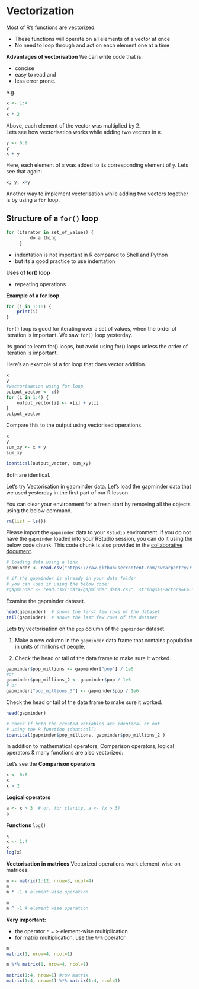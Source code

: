 # Vectorization
Most of R's functions are vectorized.

 - These functions will operate on all elements of a vector at once
  - No need to loop through and act on each element one at a time
 
**Advantages of vectorisation**
We can write code that is:

  - concise 
  - easy to read and
  - less error prone.

e.g.
```r
x <- 1:4
x
x * 2   
```

Above, each element of the vector was multiplied by 2.  
Lets see how vectorisation works while adding two vectors in `R`.


```r
y <- 6:9
y
x + y
```
Here, each element of `x` was added to its corresponding 
element of `y`. Lets see that again:

```r
x; y; x+y

```

Another way to implement vectorisation while adding two vectors together is by using a `for` loop.


## Structure of a `for()` loop
```r
for (iterator in set_of_values) {
         do a thing
     } 
```
 - indentation is not important in R compared to Shell and Python
 - but its a good practice to use indentation

**Uses of for() loop**

 - repeating operations
 
 
**Example of a for loop** 
```r
for (i in 1:10) {
    print(i)
}
```


`for()` loop is good for iterating over a set of values, when the order of iteration is important. We saw `for()` loop yesterday.

Its good to learn for() loops, but avoid using for() loops unless the order of iteration is important. 

Here's an example of a for loop that does vector addition.

```r
x
y
#vectorisation using for loop
output_vector <- c()
for (i in 1:4) {
    output_vector[i] <- x[i] + y[i]
}
output_vector
```


Compare this to the output using vectorised operations.
```r
x
y
sum_xy <- x + y
sum_xy

identical(output_vector, sum_xy)
```

Both are identical.


Let's try Vectorisation in gapminder data. 
Let's load the gapminder data that we used yesterday in the first part of our R lesson. 



You can clear your environment for a fresh start by removing all the objects using the below command.

```r
rm(list = ls())
```
Please import the `gapminder` data to your `RStudio` environment. If you do not have the `gapminder` loaded into your RStudio session, you can do it using the below code chunk. This code chunk is also provided in the [collaborative document](https://pad.carpentries.org/2020-07-22-usda-online).


```r
# loading data using a link
gapminder <- read.csv("https://raw.githubusercontent.com/swcarpentry/r-novice-gapminder/gh-pages/_episodes_rmd/data/gapminder_data.csv", stringsAsFactors=FALSE)

# if the gapminder is already in your data folder
# you can load it using the below code:
#gapminder <- read.csv("data/gapminder_data.csv", stringsAsFactors=FALSE)
```



Examine the gapminder dataset.

```r
head(gapminder)  # shows the first few rows of the dataset
tail(gapminder)  # shows the last few rows of the dataset
```

Lets  try vectorisation on the `pop` column of the `gapminder` dataset.

 1. Make a new column in the `gapminder` data frame that
 contains population in units of millions of people.

 2. Check the head or tail of the data frame to make sure
 it worked.

```r

gapminder$pop_millions <- gapminder["pop"] / 1e6
#or
gapminder$pop_millions_2 <- gapminder$pop / 1e6
# or
gapminder["pop_millions_3"] <- gapminder$pop / 1e6
```

Check the head or tail of the data frame to make sure
it worked.
```r
head(gapminder)
```


```r
# check if both the created variables are identical or not
# using the R function identical()
identical(gapminder$pop_millions, gapminder$pop_millions_2 )
```


In addition to mathematical operators, Comparison operators, logical operators & many functions are also vectorized:


Let's see the **Comparison operators**

```r
x <- 0:6
x
x > 2 
```

**Logical operators**
```r
a <- x > 3  # or, for clarity, a <- (x > 3)
a
```



**Functions**
`log()`
```r
x
x <- 1:4
x
log(x)
```



**Vectorisation in matrices**
Vectorized operations work element-wise on matrices.

```r
m <- matrix(1:12, nrow=3, ncol=4)
m
m * -1 # element wise operation

m
m ^ -1 # element wise operation
```



**Very important:**

  - the operator `*` = > element-wise multiplication
  - for matrix multiplication, use the `%*%` operator
```r
m
matrix(1, nrow=4, ncol=1)

m %*% matrix(1, nrow=4, ncol=1)

matrix(1:4, nrow=1) #row matrix
matrix(1:4, nrow=1) %*% matrix(1:4, ncol=1)
```

